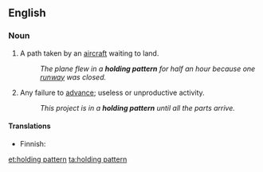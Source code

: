==English==

===Noun===
{{en-noun|head=[[holding]] [[pattern]]}}

# A path taken by an [[aircraft]] waiting to land.
#: ''The plane flew in a '''holding pattern''' for half an hour because one [[runway]] was closed.''
# {{label|en|idiomatic}} Any failure to [[advance]]; useless or unproductive activity.
#: ''This project is in a '''holding pattern''' until all the parts arrive.''

====Translations====
{{trans-top|path of aircraft}}
* Finnish: {{t|fi|odotuskierros}}
{{trans-mid}}
{{trans-bottom}}

[[et:holding pattern]]
[[ta:holding pattern]]